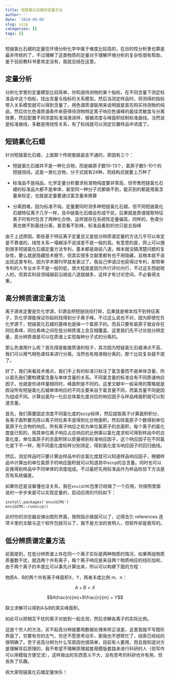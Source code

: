 ```yaml
---
title: 短链氯化石蜡的定量方法
author: ''
date: '2018-08-06'
slug: sccp
categories: []
tags: []
---
```


短链氯化石蜡的定量在环境分析化学中属于难度比较高的，在目的性分析里也算是最非传统的了，不过理解了这类物质的定量对于理解环境分析的复杂性很有帮助，鉴于目前教科书里肯定没有，我就总结在这里。

## 定量分析

分析化学里的定量模型比较简单，你知道待测物的某个指标，在不同含量下测定标准品中这个指标，找出含量与指标的关系模型。然后当测定样品时，将测得的指标带入关系模型就可以得到含量了。用色谱质谱联用来说明就是首先购买待测物的纯品，然后优化色谱质谱条件来获得待测物特定离子响应色谱峰的最佳灵敏度与分离效果，然后配置不同浓度标准溶液进样，根据浓度与峰面积绘制标准曲线。当然说是标准曲线，多数是用线性关系，有了标线就可以测定位置样品中浓度了。

## 短链氯化石蜡

针对短链氯化石蜡，上面那个传统套路是走不通的，原因有三个：

- 短链氯化石蜡并不是一种化合物，而是碳原子数10-13个，氯原子数5-10个的短链烷烃。这是一类化合物，分子式就有24种，而结构式就要上万种了

- 标准品不是纯品，化学定量分析要求标准物纯度要非常高，但市售短链氯化石蜡的标准品大都不是单体，甚至同一种分子式都做不到，能买到的都是用氯含量来标定，也就是定量要通过氯含量来换算

- 分离困难，因为标准不纯，定量要同时测多种短链氯化石蜡，但不同短链氯化石蜡特征离子几乎一样，且中链氯化石蜡会形成干扰，后果就是质谱提取特征离子时有时包含了两种化合物，这样就存在系统性定量偏高，同样的，色谱分离也做不到基线分离，甚至看不到峰，标准品看到的也只是五指峰

由于上述原因，那些基于特征离子定量且又是低分辨质谱定量的方法几乎可以肯定是不靠谱的，线性关系一塌糊涂不说误差不是一般的高。有意思的是，网上可以搜到很多短链氯化石蜡定量方法专利，基本都是胡说八道，根本就没搞清楚问题的复杂性，要么就是隐藏技术细节，但其实很多文献里都有也不用隐藏，且根本就不该出现这类专利，因为学术期刊早就发表过了。我自己申请过也获得过专利，那帮审专利的人专业水平不是一般的低，很大程度是因为外行评价内行，不过这东西挺唬人的，但其实科技领域越前沿胡说八道就越多，这样才有讨论空间，不必看得太重。

## 高分辨质谱定量方法

离子源肯定要是负化学源，EI源会把短链烷烃打碎，后果就是根本找不到特征离子，负化学源能保证你起码找得到分子离子峰。不过这么说也不对，因为即使在负化学源下，短链氯化石蜡的基峰也是掉一个氯原子的。而且只要有氯原子就会存在同位素峰，同位素峰之间在低分辨质谱上会互相覆盖，这里我们先不讨论低分辨定量，高分辨质谱是可以在质谱上实现每种分子式的分离的。

那么色谱用什么呢？首先得是能接质谱的柱子，其次因为短链氯化石蜡沸点不高，我们可以用气相色谱柱来进行分离。当然也有用液相分离的，那个比较复杂就不提了。

好了，我们来看技术难点，我们手上有的标准只标注了氯含量而不是单体含量，所以首先我们要构建氯含量与单体含量的关系。不同氯含量的标准会有不同质谱响应因子，也就是你进样量相同时，峰面积是不同的。这里文献中一般采用的策略就是假设所有短链氯化石蜡单体响应的不同主要来自于氯含量不同，而氯含量不同是因为组成不同。计算出氯均一化后总体氯化度对应的响应因子与样品峰面积就可以知道含量。

首先，我们需要固定浓度不同氯化度的sccp标样，然后提取离子计算面积积分，各离子面积要先除以离子同位素丰度得到化合物面积，然后除氯原子个数得到单位氯原子化合物的响应，所有离子响应之和为单位氯原子的总面积，每个离子的氯化度是已知的，用其单位离子响应占总响应的比例乘以氯化度求和可得到样品中的总氯化度，单位氯原子的总面积除以质量得到标准响应因子，这个响应因子在不同氯化度下不一样，用不同氯化度标样分别测定，得到氯化度与响应因子的回归曲线。

然后，测定样品时只要计算出样品中的总氯化度就可以知道样品响应因子，根据样品中计算出的单位氯原子的响应面积就可以知道其中sccp的总含量。同时也可以反推得到样品中不同单体的浓度组成。不过最好先用标准品作为样品检验下方法是否有系统偏差。

如果你还是没看懂也没关系，我在`enviGCMS`包里已经做了一个应用，你按照里面说的一步步来是可以实现定量的，启动应用的代码如下：

~~~
install.packages('enviGCMS')
enviGCMS::runsccp()
~~~

此时你的浏览器会弹出图形界面，按照指示做就可以了，记得去引 references 选项卡里的文献与这个软件包就可以了，我不是方法的发明人，但软件却是我写的。

## 低分辨质谱定量方法

前面提到，在低分辨质谱上存在同一个离子实际是两种物质的情况，如果两组物质质量数干扰，就选两个共有离子，每个离子响应是来自两个物质响应的线形加和，由于两个离子的丰度比可以事先计算出来，所以可以构建下面的方程：

物质A、B的两个共有离子峰面积X、Y，两者丰度比例 m、n：

$$A + B = X$$

$$A\frac{n}{m}+B\frac{n}{m} = Y$$

联立求解可以得到A与B的真实峰面积。

如此可以把相互干扰的离子对放到一起去测，然后求解各离子的实际比例。

这是个穷人的方法，买不起高分辨就要用数据处理来矫正误差，这里我就不写图形界面了，穷要有穷的志气，穷还不愿思考动手，那我也不想帮忙了，线索已经给的很明确了。至于说高分辨为什么写原因也很简单，目前有人要用，而且我知道对方是理解背后原理的，我不希望不理解原理就套用模版套路来进行科研的人（但写作可以用模版方便交流），这样做出的东西意义不大，没有思考的科研也许有用，但丧失了乐趣。

祝大家短链氯化石蜡定量快乐！